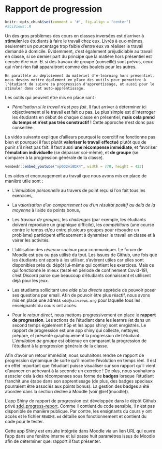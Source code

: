 # Rapport de progression {#progression}

```r
knitr::opts_chunk$set(comment = '#', fig.align = "center")
#SciViews::R
```

Un des gros problèmes des cours en classes inversées est d'arriver à **stimuler** les étudiants à faire le travail chez eux. Livrés à eux-mêmes, seulement un pourcentage trop faible d'entre eux va réaliser le travail demandé à domicile. Évidemment, c'est également préjudiciable au travail en classe, si ce dernier part du principe que la matière hors présentiel est censée être vue. Et si des travaux de groupe (conseillé) sont prévus, ceux qui n'ont rien fait apparaitront comme des boulets pour les autres.

```block2
En parallèle au déploiement du matériel d'e-learning hors présentiel, nous devons mettre également en place des outils pour permettre à l'étudiant de suivre sa progression d'apprentissage, et aussi pour le stimuler dans cet auto-apprentissage.
```

Les outils qui peuvent être mis en place sont\ :

- *Pénalisation si le travail n'est pas fait*. Il faut arriver à déterminer ici objectivement si le travail est fait ou pas. Le plus simple est d'interroger les étudiants en début de chaque classe en présentiel, **mais cela prend du temps et n'est pas très constructif**\ ! Cette approche n'est donc pas conseillée. 

La vidéo suivante explique d'ailleurs pourquoi le coercitif ne fonctionne pas bien et pourquoi il faut plutôt **valoriser le travail effectué** plutôt que de punir s'il n'est pas fait. Il faut aussi **une récompense immédiate**, et favoriser l'**émulation individuelle** (se dépasser soi-même), et **de groupe** (se comparer à la progression générale de la classe).

```r
vembedr::embed_youtube("xp0O2vi8DX4", width = 770, height = 433)
```

Les aides et encouragement au travail que nous avons mis en place de manière utile sont\ :

- L'*émulation personnelle* au travers de point reçu si l'on fait tous les exercices,

- La *valorisation d'un comportement ou d'un résultat positif au delà de la moyenne*  à l'aide de points bonus,

- Les *travaux de groupes*, les *challenges* (par exemple, les étudiants doivent reproduire un graphique difficile), les *compétitions* (une course contre le temps et/ou entre plusieurs groupes pour résoudre un problème) participent efficacement à dynamiser le travail en classe et à vairer les activités.

- L'utilisation des *réseaux sociaux* pour communiquer. Le forum de Moodle est peu ou pas utilisé du tout. Les issues de Github, une fois que les étudiants ont appris à les utiliser, s'avèrent utiles car elles sont disponibles près du dépôt lui-même qui contient les exercices. Mais ce qui fonctionne le mieux (testé en période de confinement Covid-19), c'est *Discord* parce que beaucoup d'étudiants connaissent et utilisent déjà pour les jeux.

- Les étudiants sollicitant une *aide plus directe* apprécie de pouvoir poser ses questions par email. Afin de pouvoir être plus réactif, nous avons mis en place une adress `sdd@sciviews.org` pour laquelle tous les enseignants du cours ont accès.

- Pour le *retour direct*, nous mettons progressivement en place le **rapport de progression**. Les actions de l'étudiant dans les learnrs (et dans un second temps également h5p et les apps shiny) sont enrgistrés. Le rapport de progression est une app shiny qui collecte, nettoyes, prépare, et présente graphiquement la progression de l'étudiant. L'*émulation de groupe* est obtenue en comparant la progression de l'étudiant à la progression générale de la classe.

Afin d'avoir un retour immédiat, nous souhaitons rendre ce rapport de progression dynamique de sorte qu'il montre l'évolution en temps réel. Il est en effet important que l'étudiant puisse visualiser sur son rapport qu'il vient d'avancer en achevant à la seconde un exercice\ ! De plus, nous souhaitons asoscier cela à des récompenses sous forme de **badges** lorsque l'étudiant franchit une étape dans son apprentissage (de plus, des badges spéciaux pourraient être associés aux points bonus). La gestion des badges a été abordée dans la section dédiée à Moodle (voir \@ref(moodle)).

L'app Shiny de rapport de progression est développée dans le dépôt Github privé [sdd_progress-report](https://github.com/BioDataScience-Course/sdd_progress-report). Comme il contient du code sensible, il n'est pas disponible de manière publique. Par contre, les ensignants du cours y ont accès et le fichier `README.md` détaille son fonctionnement et contient du code pour le tester.

Cette app Shiny est ensuite intégrée dans Moodle via un lien URL qui ouvre l'app dans une fenêtre interne et lui passe huit paramètres issus de Moodle afin de déterminer quel rapport il faut présenter.
